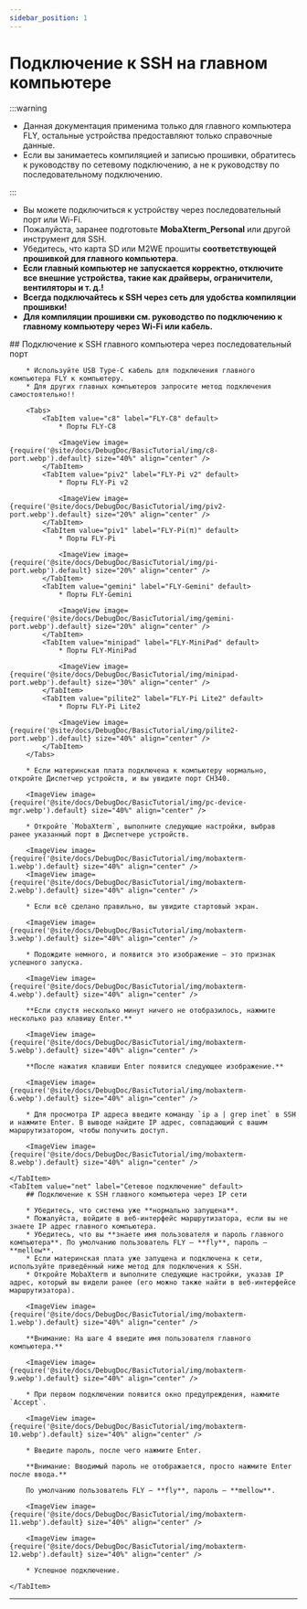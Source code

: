 ```yaml
---
sidebar_position: 1
---
```






# Подключение к SSH на главном компьютере

:::warning

* Данная документация применима только для главного компьютера FLY, остальные устройства предоставляют только справочные данные.
* Если вы занимаетесь компиляцией и записью прошивки, обратитесь к руководству по сетевому подключению, а не к руководству по последовательному подключению.

:::

* Вы можете подключиться к устройству через последовательный порт или Wi-Fi.
* Пожалуйста, заранее подготовьте **MobaXterm_Personal** или другой инструмент для SSH.
* Убедитесь, что карта SD или M2WE прошиты **соответствующей прошивкой для главного компьютера**.
* **Если главный компьютер не запускается корректно, отключите все внешние устройства, такие как драйверы, ограничители, вентиляторы и т. д.!**
* **Всегда подключайтесь к SSH через сеть для удобства компиляции прошивки!**
* **Для компиляции прошивки см. руководство по подключению к главному компьютеру через Wi-Fi или кабель.**

<Tabs>
    <TabItem value="serial" label="Последовательное подключение" default>
        ## Подключение к SSH главного компьютера через последовательный порт

        * Используйте USB Type-C кабель для подключения главного компьютера FLY к компьютеру.
        * Для других главных компьютеров запросите метод подключения самостоятельно!!

        <Tabs>
            <TabItem value="c8" label="FLY-C8" default>
                * Порты FLY-C8

                <ImageView image={require('@site/docs/DebugDoc/BasicTutorial/img/c8-port.webp').default} size="40%" align="center" />
            </TabItem>
            <TabItem value="piv2" label="FLY-Pi v2" default>
                * Порты FLY-Pi v2

                <ImageView image={require('@site/docs/DebugDoc/BasicTutorial/img/piv2-port.webp').default} size="20%" align="center" />
            </TabItem>
            <TabItem value="piv1" label="FLY-Pi(π)" default>
                * Порты FLY-Pi

                <ImageView image={require('@site/docs/DebugDoc/BasicTutorial/img/pi-port.webp').default} size="20%" align="center" />
            </TabItem>
            <TabItem value="gemini" label="FLY-Gemini" default>
                * Порты FLY-Gemini

                <ImageView image={require('@site/docs/DebugDoc/BasicTutorial/img/gemini-port.webp').default} size="20%" align="center" />
            </TabItem>
            <TabItem value="minipad" label="FLY-MiniPad" default>
                * Порты FLY-MiniPad

                <ImageView image={require('@site/docs/DebugDoc/BasicTutorial/img/minipad-port.webp').default} size="30%" align="center" />
            </TabItem>
            <TabItem value="pilite2" label="FLY-Pi Lite2" default>
                * Порты FLY-Pi Lite2

                <ImageView image={require('@site/docs/DebugDoc/BasicTutorial/img/pilite2-port.webp').default} size="40%" align="center" />
            </TabItem>
        </Tabs>

        * Если материнская плата подключена к компьютеру нормально, откройте Диспетчер устройств, и вы увидите порт CH340.

        <ImageView image={require('@site/docs/DebugDoc/BasicTutorial/img/pc-device-mgr.webp').default} size="40%" align="center" />

        * Откройте `MobaXterm`, выполните следующие настройки, выбрав ранее указанный порт в Диспетчере устройств.

        <ImageView image={require('@site/docs/DebugDoc/BasicTutorial/img/mobaxterm-1.webp').default} size="40%" align="center" />
        <ImageView image={require('@site/docs/DebugDoc/BasicTutorial/img/mobaxterm-2.webp').default} size="40%" align="center" />

        * Если всё сделано правильно, вы увидите стартовый экран.

        <ImageView image={require('@site/docs/DebugDoc/BasicTutorial/img/mobaxterm-3.webp').default} size="40%" align="center" />

        * Подождите немного, и появится это изображение — это признак успешного запуска.

        <ImageView image={require('@site/docs/DebugDoc/BasicTutorial/img/mobaxterm-4.webp').default} size="40%" align="center" />

        **Если спустя несколько минут ничего не отобразилось, нажмите несколько раз клавишу Enter.**

        <ImageView image={require('@site/docs/DebugDoc/BasicTutorial/img/mobaxterm-5.webp').default} size="40%" align="center" />

        **После нажатия клавиши Enter появится следующее изображение.**

        <ImageView image={require('@site/docs/DebugDoc/BasicTutorial/img/mobaxterm-6.webp').default} size="40%" align="center" />

        * Для просмотра IP адреса введите команду `ip a | grep inet` в SSH и нажмите Enter. В выводе найдите IP адрес, совпадающий с вашим маршрутизатором, чтобы получить доступ.

        <ImageView image={require('@site/docs/DebugDoc/BasicTutorial/img/mobaxterm-8.webp').default} size="40%" align="center" />

    </TabItem>
    <TabItem value="net" label="Сетевое подключение" default>
        ## Подключение к SSH главного компьютера через IP сети

        * Убедитесь, что система уже **нормально запущена**.
        * Пожалуйста, войдите в веб-интерфейс маршрутизатора, если вы не знаете IP адрес главного компьютера.
        * Убедитесь, что вы **знаете имя пользователя и пароль главного компьютера**. По умолчанию пользователь FLY — **fly**, пароль — **mellow**.
        * Если материнская плата уже запущена и подключена к сети, используйте приведённый ниже метод для подключения к SSH.
        * Откройте MobaXterm и выполните следующие настройки, указав IP адрес, который вы видели ранее (его можно также найти в веб-интерфейсе маршрутизатора).

        <ImageView image={require('@site/docs/DebugDoc/BasicTutorial/img/mobaxterm-1.webp').default} size="40%" align="center" />

        **Внимание: На шаге 4 введите имя пользователя главного компьютера.**

        <ImageView image={require('@site/docs/DebugDoc/BasicTutorial/img/mobaxterm-9.webp').default} size="40%" align="center" />

        * При первом подключении появится окно предупреждения, нажмите `Accept`.

        <ImageView image={require('@site/docs/DebugDoc/BasicTutorial/img/mobaxterm-10.webp').default} size="40%" align="center" />

        * Введите пароль, после чего нажмите Enter.

        **Внимание: Вводимый пароль не отображается, просто нажмите Enter после ввода.**

        По умолчанию пользователь FLY — **fly**, пароль — **mellow**.

        <ImageView image={require('@site/docs/DebugDoc/BasicTutorial/img/mobaxterm-11.webp').default} size="40%" align="center" />

        <ImageView image={require('@site/docs/DebugDoc/BasicTutorial/img/mobaxterm-12.webp').default} size="40%" align="center" />

        * Успешное подключение.

    </TabItem>
</Tabs>

----
